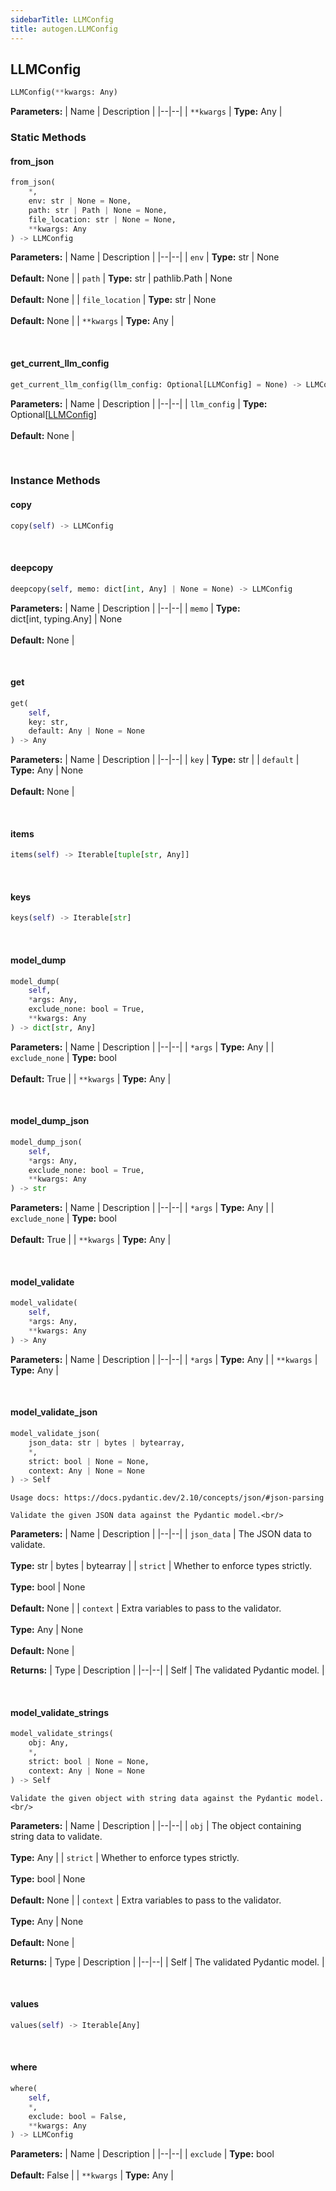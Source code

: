 ```yaml
---
sidebarTitle: LLMConfig
title: autogen.LLMConfig
---
```

<h2 id="autogen.LLMConfig" class="doc doc-heading">
    <code class="doc-symbol doc-symbol-heading doc-symbol-class"></code>
    <span class="doc doc-object-name doc-class-name">LLMConfig</span>
</h2>

```python
LLMConfig(**kwargs: Any)
```

    

<b>Parameters:</b>
| Name | Description |
|--|--|
| `**kwargs` | **Type:** Any |

### Static Methods

<code class="doc-symbol doc-symbol-heading doc-symbol-method"></code>
#### from_json

```python
from_json(
    *,
    env: str | None = None,
    path: str | Path | None = None,
    file_location: str | None = None,
    **kwargs: Any
) -> LLMConfig
```

    

<b>Parameters:</b>
| Name | Description |
|--|--|
| `env` | **Type:** str \| None<br/><br/>**Default:** None |
| `path` | **Type:** str \| pathlib.Path \| None<br/><br/>**Default:** None |
| `file_location` | **Type:** str \| None<br/><br/>**Default:** None |
| `**kwargs` | **Type:** Any |

<br />

<code class="doc-symbol doc-symbol-heading doc-symbol-method"></code>
#### get_current_llm_config

```python
get_current_llm_config(llm_config: Optional[LLMConfig] = None) -> LLMConfig | None
```

    

<b>Parameters:</b>
| Name | Description |
|--|--|
| `llm_config` | **Type:** Optional[[LLMConfig](/docs/api-reference/autogen/LLMConfig)]<br/><br/>**Default:** None |

<br />

### Instance Methods

<code class="doc-symbol doc-symbol-heading doc-symbol-method"></code>
#### copy

```python
copy(self) -> LLMConfig
```

    

<br />

<code class="doc-symbol doc-symbol-heading doc-symbol-method"></code>
#### deepcopy

```python
deepcopy(self, memo: dict[int, Any] | None = None) -> LLMConfig
```

    

<b>Parameters:</b>
| Name | Description |
|--|--|
| `memo` | **Type:** dict[int, typing.Any] \| None<br/><br/>**Default:** None |

<br />

<code class="doc-symbol doc-symbol-heading doc-symbol-method"></code>
#### get

```python
get(
    self,
    key: str,
    default: Any | None = None
) -> Any
```

    

<b>Parameters:</b>
| Name | Description |
|--|--|
| `key` | **Type:** str |
| `default` | **Type:** Any \| None<br/><br/>**Default:** None |

<br />

<code class="doc-symbol doc-symbol-heading doc-symbol-method"></code>
#### items

```python
items(self) -> Iterable[tuple[str, Any]]
```

    

<br />

<code class="doc-symbol doc-symbol-heading doc-symbol-method"></code>
#### keys

```python
keys(self) -> Iterable[str]
```

    

<br />

<code class="doc-symbol doc-symbol-heading doc-symbol-method"></code>
#### model_dump

```python
model_dump(
    self,
    *args: Any,
    exclude_none: bool = True,
    **kwargs: Any
) -> dict[str, Any]
```

    

<b>Parameters:</b>
| Name | Description |
|--|--|
| `*args` | **Type:** Any |
| `exclude_none` | **Type:** bool<br/><br/>**Default:** True |
| `**kwargs` | **Type:** Any |

<br />

<code class="doc-symbol doc-symbol-heading doc-symbol-method"></code>
#### model_dump_json

```python
model_dump_json(
    self,
    *args: Any,
    exclude_none: bool = True,
    **kwargs: Any
) -> str
```

    

<b>Parameters:</b>
| Name | Description |
|--|--|
| `*args` | **Type:** Any |
| `exclude_none` | **Type:** bool<br/><br/>**Default:** True |
| `**kwargs` | **Type:** Any |

<br />

<code class="doc-symbol doc-symbol-heading doc-symbol-method"></code>
#### model_validate

```python
model_validate(
    self,
    *args: Any,
    **kwargs: Any
) -> Any
```

    

<b>Parameters:</b>
| Name | Description |
|--|--|
| `*args` | **Type:** Any |
| `**kwargs` | **Type:** Any |

<br />

<code class="doc-symbol doc-symbol-heading doc-symbol-method"></code>
#### model_validate_json

```python
model_validate_json(
    json_data: str | bytes | bytearray,
    *,
    strict: bool | None = None,
    context: Any | None = None
) -> Self
```

    Usage docs: https://docs.pydantic.dev/2.10/concepts/json/#json-parsing
    
    Validate the given JSON data against the Pydantic model.<br/>

<b>Parameters:</b>
| Name | Description |
|--|--|
| `json_data` | The JSON data to validate.<br/><br/>**Type:** str \| bytes \| bytearray |
| `strict` | Whether to enforce types strictly.<br/><br/>**Type:** bool \| None<br/><br/>**Default:** None |
| `context` | Extra variables to pass to the validator.<br/><br/>**Type:** Any \| None<br/><br/>**Default:** None |

<b>Returns:</b>
| Type | Description |
|--|--|
| Self | The validated Pydantic model. |

<br />

<code class="doc-symbol doc-symbol-heading doc-symbol-method"></code>
#### model_validate_strings

```python
model_validate_strings(
    obj: Any,
    *,
    strict: bool | None = None,
    context: Any | None = None
) -> Self
```

    Validate the given object with string data against the Pydantic model.<br/>

<b>Parameters:</b>
| Name | Description |
|--|--|
| `obj` | The object containing string data to validate.<br/><br/>**Type:** Any |
| `strict` | Whether to enforce types strictly.<br/><br/>**Type:** bool \| None<br/><br/>**Default:** None |
| `context` | Extra variables to pass to the validator.<br/><br/>**Type:** Any \| None<br/><br/>**Default:** None |

<b>Returns:</b>
| Type | Description |
|--|--|
| Self | The validated Pydantic model. |

<br />

<code class="doc-symbol doc-symbol-heading doc-symbol-method"></code>
#### values

```python
values(self) -> Iterable[Any]
```

    

<br />

<code class="doc-symbol doc-symbol-heading doc-symbol-method"></code>
#### where

```python
where(
    self,
    *,
    exclude: bool = False,
    **kwargs: Any
) -> LLMConfig
```

    

<b>Parameters:</b>
| Name | Description |
|--|--|
| `exclude` | **Type:** bool<br/><br/>**Default:** False |
| `**kwargs` | **Type:** Any |

<br />